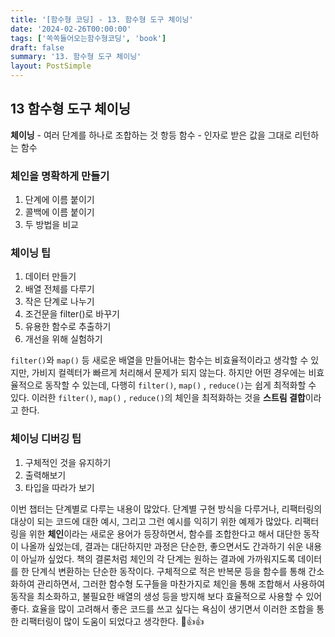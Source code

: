 ```yaml
---
title: '[함수형 코딩] - 13. 함수형 도구 체이닝'
date: '2024-02-26T00:00:00'
tags: ['쏙쏙들어오는함수형코딩', 'book']
draft: false
summary: '13. 함수형 도구 체이닝'
layout: PostSimple
---
```


## 13 함수형 도구 체이닝

**체이닝** - 여러 단계를 하나로 조합하는 것
항등 함수 - 인자로 받은 값을 그대로 리턴하는 함수

### 체인을 명확하게 만들기

1. 단계에 이름 붙이기
2. 콜백에 이름 붙이기
3. 두 방법을 비교

### 체이닝 팁

1. 데이터 만들기
2. 배열 전체를 다루기
3. 작은 단계로 나누기
4. 조건문을 filter()로 바꾸기
5. 유용한 함수로 추출하기
6. 개선을 위해 실험하기

`filter()`와 `map()` 등 새로운 배열을 만들어내는 함수는 비효율적이라고 생각할 수 있지만, 가비지 컬렉터가 빠르게 처리해서 문제가 되지 않는다. 하지만 어떤 경우에는 비효율적으로 동작할 수 있는데, 다행히 `filter()`, `map()` , `reduce()`는 쉽게 최적화할 수 있다. 이러한 `filter()`, `map()` , `reduce()`의 체인을 최적화하는 것을 **스트림 결합**이라고 한다.

### 체이닝 디버깅 팁

1. 구체적인 것을 유지하기
2. 출력해보기
3. 타입을 따라가 보기

이번 챕터는 단계별로 다루는 내용이 많았다. 단계별 구현 방식을 다루거나, 리팩터링의 대상이 되는 코드에 대한 예시, 그리고 그런 예시를 익히기 위한 예제가 많았다.
리팩터링을 위한 **체인**이라는 새로운 용어가 등장하면서, 함수를 조합한다고 해서 대단한 동작이 나올까 싶었는데, 결과는 대단하지만 과정은 단순한, 좋으면서도 간과하기 쉬운 내용이 아닐까 싶었다.
책의 결론처럼 체인의 각 단계는 원하는 결과에 가까워지도록 데이터를 한 단계식 변환하는 단순한 동작이다. 구체적으로 적은 반복문 등을 함수를 통해 간소화하여 관리하면서, 그러한 함수형 도구들을 마찬가지로 체인을 통해 조합해서 사용하여 동작을 최소화하고, 불필요한 배열의 생성 등을 방지해 보다 효율적으로 사용할 수 있어 좋다.
효율을 많이 고려해서 좋은 코드를 쓰고 싶다는 욕심이 생기면서 이러한 조합을 통한 리팩터링이 많이 도움이 되었다고 생각한다.
🤗👍👍
